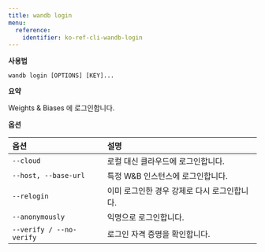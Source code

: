 ---
title: wandb login
menu:
  reference:
    identifier: ko-ref-cli-wandb-login
---

**사용법**

`wandb login [OPTIONS] [KEY]...`

**요약**

Weights & Biases 에 로그인합니다.


**옵션**

| **옵션** | **설명** |
| :--- | :--- |
| `--cloud` | 로컬 대신 클라우드에 로그인합니다. |
| `--host, --base-url` | 특정 W&B 인스턴스에 로그인합니다. |
| `--relogin` | 이미 로그인한 경우 강제로 다시 로그인합니다. |
| `--anonymously` | 익명으로 로그인합니다. |
| `--verify / --no-verify` | 로그인 자격 증명을 확인합니다. |
